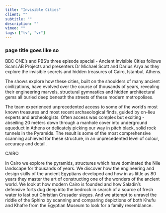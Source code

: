 ```yaml
---
title: "Invisible Cities"
client: ""
subtitle: ""
description: ""
vimeo: ""
tags: ["tv", "vr"]
---
```



### page title goes like so

BBC ONE’s and PBS’s three episode special - Ancient Invisible Cities follows ScanLAB Projects and presenters Dr Michael Scott and Darius Arya as they explore the invisible secrets and hidden treasures of Cairo, Istanbul, Athens.

The shows explore how these cities, built on the shoulders of many ancient civilizations, have evolved over the course of thousands of years, revealing their engineering marvels, structural gymnastics and hidden architectural gems all buried deep beneath the streets of these modern metropolises.

The team experienced unprecedented access to some of the world’s most known treasures and most recent archaeological finds, guided by on-lieu experts and archeologists. Often access was complex but exciting - abseiling 20 meters down through a manhole cover into underground aqueduct in Athens or delicately picking our way in pitch black, solid rock tunnels in the Pyramids. The result is some of the most comprehensive scanning achieved for these structure, in an unprecedented level of colour, accuracy and detail.

<Heading>CAIRO</Heading>

In Cairo we explore the pyramids, structures which have dominated the Nile landscape for thousands of years. We discover how the engineering and design skills of the ancient Egyptians developed and how in as little as 80 years they master the art of constructing one of the wonders of the ancient world. We look at how modern Cairo is founded and how Saladin’s defensive forts dug deep into the bedrock in search of a source of fresh water to last out Christian Crusader sieges. And we attempt to unravel the riddle of the Sphinx by scanning and comparing depictions of both Khufu and Khafre from the Egyptian Museum to look for a family resemblance.
